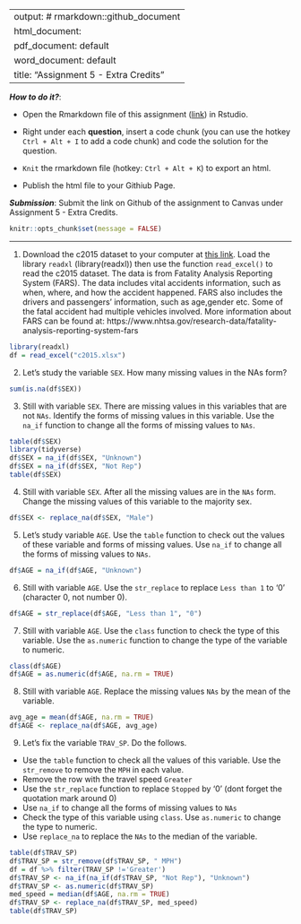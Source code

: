 
---
output: # rmarkdown::github_document
  html_document:
  pdf_document: default
  word_document: default
title: "Assignment 5 - Extra Credits"
---

***How to do it?***: 

- Open the Rmarkdown file of this assignment ([link](fa2021_assignment5_extra_credits.Rmd)) in Rstudio. 

- Right under each **question**, insert  a code chunk (you can use the hotkey `Ctrl + Alt + I` to add a code chunk) and code the solution for the question. 

- `Knit` the rmarkdown file (hotkey: `Ctrl + Alt + K`) to export an html.  

-  Publish the html file to your Githiub Page. 

***Submission***: Submit the link on Github of the assignment to Canvas under Assignment 5 - Extra Credits. 

```r
knitr::opts_chunk$set(message = FALSE)
```

-------

1. Download the c2015 dataset to your computer at [this link](slides/c2015.xlsx). Load the library `readxl` (library(readxl)) then use the function `read_excel()` to read the c2015 dataset.  The data is from Fatality Analysis Reporting System (FARS). The data includes vital accidents information, such as when, where, and how the accident happened. FARS also includes the drivers and passengers' information, such as age,gender etc.  Some of the fatal accident had multiple vehicles involved.  More information about FARS can be found at: https://www.nhtsa.gov/research-data/fatality-analysis-reporting-system-fars

```r
library(readxl)
df = read_excel("c2015.xlsx")
```

2. Let's study the variable `SEX`. How many missing values in the NAs form? 

``` r
sum(is.na(df$SEX))
```

3. Still with variable `SEX`. There are missing values in this variables that are not `NAs`. Identify the forms of missing values in this variable. Use the `na_if` function to change all the forms of missing values to `NAs`. 

``` r
table(df$SEX)
library(tidyverse)
df$SEX = na_if(df$SEX, "Unknown")
df$SEX = na_if(df$SEX, "Not Rep")
table(df$SEX)
```

4. Still with variable `SEX`. After all the missing values are in the `NAs` form.  Change the missing values of this variable to the majority sex. 

```r
df$SEX <- replace_na(df$SEX, "Male")
```

5. Let's study variable `AGE`. Use the `table` function to check out the values of these variable and forms of missing values. Use `na_if` to change all the forms of missing values to `NAs`. 

```r
df$AGE = na_if(df$AGE, "Unknown")
```

6. Still with variable `AGE`.  Use the `str_replace` to replace `Less than 1` to '0' (character 0, not number 0).

``` r
df$AGE = str_replace(df$AGE, "Less than 1", "0")
```

7. Still with variable `AGE`. Use the `class` function to check the type of this variable.  Use the `as.numeric` function to change the type of the variable to numeric.

``` r
class(df$AGE)
df$AGE = as.numeric(df$AGE, na.rm = TRUE)
```

8. Still with variable `AGE`. Replace the missing values `NAs` by the mean of the variable.

``` r
avg_age = mean(df$AGE, na.rm = TRUE)
df$AGE <- replace_na(df$AGE, avg_age)
```

9. Let's fix the variable `TRAV_SP`. Do the follows.

- Use the `table` function to check all the values of this variable.  Use the `str_remove` to remove the `MPH` in each value.
- Remove the row with the travel speed `Greater`
- Use the `str_replace` function to replace `Stopped` by '0' (dont forget the quotation mark around 0)
- Use `na_if` to change all the forms of missing values to `NAs`
- Check the type of this variable using `class`. Use `as.numeric` to change the type to numeric.
- Use `replace_na` to replace the `NAs` to the median of the variable. 

``` r
table(df$TRAV_SP)
df$TRAV_SP = str_remove(df$TRAV_SP, " MPH")
df = df %>% filter(TRAV_SP !='Greater')
df$TRAV_SP <- na_if(na_if(df$TRAV_SP, "Not Rep"), "Unknown")
df$TRAV_SP <- as.numeric(df$TRAV_SP)
med_speed = median(df$AGE, na.rm = TRUE)
df$TRAV_SP <- replace_na(df$TRAV_SP, med_speed)
table(df$TRAV_SP)
```